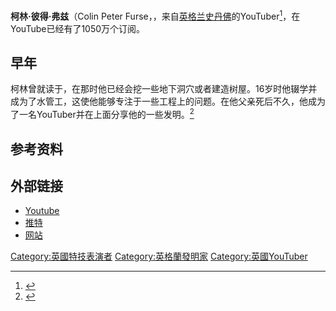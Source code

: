 {{Expand language|1=en|time=2020-08-20T14:35:52+00:00}}
{{Infobox person
| name               =柯林·弗兹<!-- include middle initial, if not specified in birth_name -->
| image              = Colin Furze.jpg<!-- just the filename, without the File: or Image: prefix or enclosing [[括号|括号]] -->
| alt                = Photograph of Colin Furze
| caption            = 弗兹于2012年
| birth_name         = Colin Peter Furze<!-- only use if different from name -->
| birth_date         = {{birthdate and age|1979|10|14}}<!-- {{Birth date and age|YYYY|MM|DD}} or {{Birth-date and age|birth date†}} -->
| birth_place       = [[英國|英國]][[林肯郡|林肯郡]][[史丹佛_(林肯郡)|史丹佛]]
| nationality       = {{UK}}
| occupation        = [[YouTuber|YouTuber]]，[[特技演員|特技演員]]，[[发明家|发明家]]，[[创客|创客]]，[[電影製作|電影製作]]
| years_active       = 2006–至今
| known_for          = [[YouTube|YouTube]]
| website            = {{URL|http://www.colinfurze.com/}}<br/>
{{Infobox YouTube personality|embed=yes
| channel_name    = colinfurze
| channel_display_name = colinfurze
| subscribers  = 1050万
| network      = 
| silver_button   = yes
| silver_year     = 2013年12月
| gold_button     = yes
| gold_year       = 2015年5月
| diamond_button  = yes
| diamond_year    = 2020年4月
| ruby_button     = 
| stats_update    = 2020年8月17日
}}
}}
'''柯林·彼得·弗兹'''（Colin Peter Furse，{{bd|1979年|10月14日}}，来自[[英格兰|英格兰]][[史丹佛_(林肯郡)|史丹佛]]的YouTuber<ref>{{Cite web|title=草根发明家的激情狂想曲|url=https://cn.nytimes.com/technology/20140714/t14superhero/|accessdate=2020-08-20|date=2014-07-14|last=Grush2014年7月14日|first=Loren|work=纽约时报中文网|language=zh-hans|archive-date=2019-10-06|archive-url=https://web.archive.org/web/20191006213633/https://cn.nytimes.com/technology/20140714/t14superhero/|dead-url=no}}</ref>，在YouTube已经有了1050万个订阅。

==早年==
柯林曾就读于{{le|马尔科姆·萨金特小学|Malcolm_Sargent_Primary_School|马尔科姆·萨金特小学}}，在那时他已经会挖一些地下洞穴或者建造树屋。16岁时他辍学并成为了水管工，这使他能够专注于一些工程上的问题。在他父亲死后不久，他成为了一名YouTuber并在上面分享他的一些发明。<ref name="dml">{{cite web|url=https://www.youtube.com/watch?v=r-r2bm9IIKg|title=Colinfurze : Draw My Life|work=[[YouTube|YouTube]]|date=30 September 2015|access-date=2020-08-21|archive-date=2018-10-28|archive-url=https://web.archive.org/web/20181028214414/https://www.youtube.com/watch?v=r-r2bm9IIKg|dead-url=no}}</ref>

==参考资料== 
{{reflist}}

==外部链接==
{{commonscategory|Colin_Furze}}
* [https://www.youtube.com/user/colinfurze Youtube] {{Wayback|url=https://www.youtube.com/user/colinfurze |date=20180923033555 }}
* [https://twitter.com/colin_furze 推特] {{Wayback|url=https://twitter.com/colin_furze |date=20180922164429 }}
* [http://www.colinfurze.com/index.html 网站] {{Wayback|url=http://www.colinfurze.com/index.html |date=20180915225829 }}

{{normdaten}}
{{DEFAULTSORT:Furze, Colin}}
[[Category:英國特技表演者|Category:英國特技表演者]]
[[Category:英格蘭發明家|Category:英格蘭發明家]]
[[Category:英國YouTuber|Category:英國YouTuber]]
{{UK-bio-stub}}